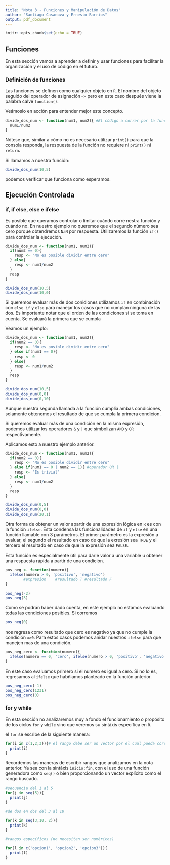 ```yaml
---
title: "Nota 3 - Funciones y Manipulación de Datos"
author: "Santiago Casanova y Ernesto Barrios"
output: pdf_document
---
```


```r
knitr::opts_chunk$set(echo = TRUE)
```

## Funciones

En esta sección vamos a aprender a definir y usar funciones para facilitar la organización y el uso de código en el futuro.

### Definición de funciones

Las funciones se definen como cualquier objeto en `R`. El nombre del objeto seguido del operador de asignación `<-` pero en este caso después viene la palabra calve `function()`.

Veámoslo en acción para entender mejor este concepto.


```r
divide_dos_num <- function(num1, num2){ #El código a correr por la función se escribe entre llaves
  num1/num2
}
```

Nótese que, similar a cómo no es necesario utilizar `print()` para que la consola responda, la respuesta de la función no requiere ni `print()` ni `return`.

Si llamamos a nuestra función:

```r
divide_dos_num(10,5)
```

podemos verificar que funciona como esperamos.

## Ejecución Controlada

### if, if else, else e ifelse
 
Es posible que queramos controlar o limitar cuándo corre nestra función y cuándo no. En nuestro ejemplo no queremos que el segundo número sea cero porque obtendremos `NaN` por respuesta. Utilizaremos la función `if()` para controlar la ejecución.

```r
divide_dos_num <- function(num1, num2){ 
  if(num2 == 0){
    resp <- "No es posible dividir entre cero"
  } else{
    resp <- num1/num2
  }
  resp
}

divide_dos_num(10,5)
divide_dos_num(10,0)
```

Si queremos evaluar más de dos conidiones utilizamos `if` en combinación con `else if` y `else` para manejar los casos que no cumplan ninguna de las dos.
Es importante notar que el orden de las condiciones si se toma en cuenta. Se evaluará la primera que se cumpla 

Veamos un ejemplo:

```r
divide_dos_num <- function(num1, num2){ 
  if(num2 == 0){
    resp <- "No es posible dividir entre cero"
  } else if(num1 == 0){
    resp <- 0
  } else{
    resp <- num1/num2
  }
  resp
}

divide_dos_num(10,5)
divide_dos_num(0,0)
divide_dos_num(0,10)
```

Aunque nuestra segunda llamada a la función cumplía ambas condiciones, solamente obtenemos el resultado de que se cumpla la primera condicion.

Si queremos evaluar más de una condición en la misma expresión, podemos utilizar los operadores `&` y `|` que simbolizan `AND` y `OR` respectivamente.

Aplicamos esto a nuestro ejemplo anterior.

```r
divide_dos_num <- function(num1, num2){ 
  if(num2 == 0){
    resp <- "No es posible dividir entre cero"
  } else if(num1 == 0 | num2 == 1){ #operador OR |
    resp <- 'Es trivial'
  } else{
    resp <- num1/num2
  }
  resp
}

divide_dos_num(0,5)
divide_dos_num(0,0)
divide_dos_num(20,1)
```


Otra forma de obtener un valor apartir de una expresión lógica en `R` es con la función `ifelse`. Esta condensa las funcionalidades de `if` y `else` en una función llamable con 3 parámetros. El primer parámetro es la expresión a evaluar, el segundo el resultado en caso de que la exresión sea `TRUE` y el tercero el resultado en caso de que la expresión sea `FALSE`. 

Esta función es especialmente útil para darle valor a una variable u obtener una respuesta rápida a partir de una condición.

```r
pos_neg <- function(numero){
  ifelse(numero > 0, 'positivo', 'negativo')
        #expresion    #resultado T #resultado F
}

pos_neg(-2)
pos_neg(3)

```

Como se podrán haber dado cuenta, en este ejemplo no estamos evaluando todas las condiciones posibles. Si corremos
```r
pos_neg(0)
```
nos regresa como resultado que cero es negativo ya que no cumple la condición `x>0`.
Para estos casos podemos anidar nuestros `ifelse` para que manejen mas de una condición.

```r
pos_neg_cero <- function(numero){
  ifelse(numero == 0, 'cero', ifelse(numero > 0, 'positivo', 'negativo'))
}
```

En este caso evaluamos primero si el numero es igual a cero. Si no lo es, regresamos al `ifelse` que habñiamos planteado en la función anterior.

```r
pos_neg_cero(-1)
pos_neg_cero(1231)
pos_neg_cero(0)
```

### for y while

En esta sección no analizaremos muy a fondo el funcionamiento o propósito de los ciclos `for` y `while` sino que veremos su sintáxis específica en `R`.

el `for` se escribe de la siguiente manera:
```r
for(i in c(1,2,3)){# el rango debe ser un vector por el cual pueda correr la i
  print(i)
} 
```


Recordemos las maneras de escribir rangos que analizamos en la nota anterior. Ya sea con la sintáxis `inicio:fin`, con el uso de una función generadora como `seq()` o bien proporcionando un vector explícito como el rango buscado.

```r
#secuencia del 1 al 5
for(j in seq(5)){
  print(j)
}

#de dos en dos del 3 al 10

for(k in seq(3,10, 2)){
  print(k)
}

#rangos específicos (no necesitan ser numéricos)

for(l in c('opcion1', 'opcion2', 'opcion3')){
  print(l)
}
```




